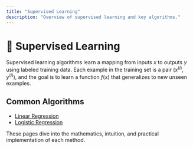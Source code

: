 ```yaml
---
title: "Supervised Learning"
description: "Overview of supervised learning and key algorithms."
---
```


# 📘 Supervised Learning

Supervised learning algorithms learn a mapping from inputs $x$ to outputs $y$ using labeled training data. Each example in the training set is a pair $(x^{(i)}, y^{(i)})$, and the goal is to learn a function $f(x)$ that generalizes to new unseen examples.

## Common Algorithms

- [Linear Regression](./linear-regression)
- [Logistic Regression](./logistic-regression)

These pages dive into the mathematics, intuition, and practical implementation of each method.
